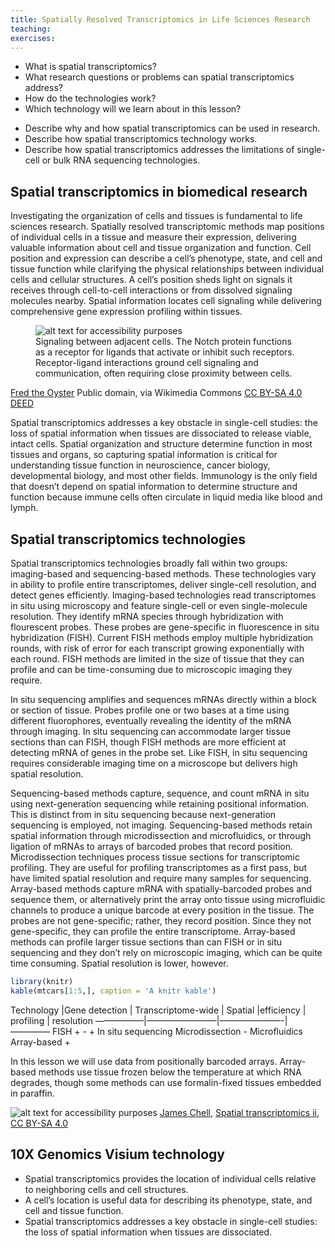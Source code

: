```yaml
---
title: Spatially Resolved Transcriptomics in Life Sciences Research
teaching:
exercises:
---
```


:::::: questions
 - What is spatial transcriptomics? 
 - What research questions or problems can spatial transcriptomics address?
 - How do the technologies work?
 - Which technology will we learn about in this lesson?
::::::

:::::: objectives
 - Describe why and how spatial transcriptomics can be used in research.
 - Describe how spatial transcriptomics technology works. 
 - Describe how spatial transcriptomics addresses the limitations of single-cell or bulk RNA sequencing technologies. 
::::::

## Spatial transcriptomics in biomedical research
Investigating the organization of cells and tissues is fundamental to life 
sciences research. Spatially resolved transcriptomic methods map positions of individual cells in a tissue and measure their expression, delivering valuable
information about cell and tissue organization and function. Cell position and
expression can describe a cell's phenotype, state, and cell and tissue function
while clarifying the physical relationships between individual cells and 
cellular structures. A cell's position sheds light on signals it receives 
through cell-to-cell interactions or from dissolved signaling molecules nearby. 
Spatial information locates cell signaling while delivering comprehensive gene expression profiling within tissues. 

![Signaling between adjacent cells. The Notch protein functions as a receptor for ligands that activate or inhibit such receptors. Receptor-ligand interactions ground cell signaling and communication, often requiring close proximity between cells. ](https://upload.wikimedia.org/wikipedia/commons/0/04/Notchccr.svg){alt='alt text for accessibility purposes'}

<a href="https://commons.wikimedia.org/wiki/File:Notchccr.svg">Fred the Oyster</a> Public domain, via Wikimedia Commons <a href="https://creativecommons.org/licenses/by-sa/4.0/" rel="license">CC BY-SA 4.0 DEED</a>

Spatial transcriptomics addresses a key obstacle in single-cell studies: the 
loss of spatial information when tissues are dissociated to release viable,
intact cells. Spatial organization and structure determine function in most
tissues and organs, so capturing spatial information is critical for 
understanding tissue function in neuroscience, cancer biology, developmental 
biology, and most other fields. Immunology is the only field that doesn't depend 
on spatial information to determine structure and function because immune cells 
often circulate in liquid media like blood and lymph. 

## Spatial transcriptomics technologies
Spatial transcriptomics technologies broadly fall within two groups: 
imaging-based and sequencing-based methods. These technologies vary in ability 
to profile entire transcriptomes, deliver single-cell resolution, and detect
genes efficiently. Imaging-based technologies read transcriptomes in situ using 
microscopy and feature single-cell or even single-molecule resolution. They 
identify mRNA species through hybridization with flourescent probes. These 
probes are gene-specific in fluorescence in situ hybridization (FISH). Current 
FISH methods employ multiple hybridization rounds, with risk of error for each 
transcript growing exponentially with each round. FISH methods are limited in 
the size of tissue that they can profile and can be time-consuming due to 
microscopic imaging they require. 

In situ sequencing amplifies and sequences mRNAs directly within a block 
or section of tissue. Probes profile one or two bases at a time using different
fluorophores, eventually revealing the identity of the mRNA through imaging. In 
situ sequencing can accommodate larger tissue sections than can FISH, though 
FISH methods are more efficient at detecting mRNA of genes in the probe set. 
Like FISH, in situ sequencing requires considerable imaging time on a microscope 
but delivers high spatial resolution. 

Sequencing-based methods capture, sequence, and count mRNA in situ using 
next-generation sequencing while retaining positional information. This is 
distinct from in situ sequencing because next-generation sequencing is employed, 
not imaging. Sequencing-based methods retain spatial information through 
microdissection and microfluidics, or through ligation of mRNAs to arrays of 
barcoded probes that record position. Microdissection techniques process tissue 
sections for transcriptomic profiling. They are useful for profiling 
transcriptomes as a first pass, but have limited spatial resolution and require 
many samples for sequencing. Array-based methods capture mRNA with 
spatially-barcoded probes and sequence them, or alternatively print the array 
onto tissue using microfluidic channels to produce a unique barcode at every 
position in the tissue. The probes are not gene-specific; rather, they record 
position. Since they not gene-specific, they can profile the entire 
transcriptome. Array-based methods can profile larger tissue sections than can 
FISH or in situ sequencing and they don't rely on microscopic imaging, which can 
be quite time consuming. Spatial resolution is lower, however.

```r
library(knitr)
kable(mtcars[1:5,], caption = 'A knitr kable')
```

Technology       |Gene detection          | Transcriptome-wide   | Spatial 
                 |efficiency              | profiling            | resolution
-----------------|------------------------|----------------------|--------------
FISH                    +                           -                    +
In situ sequencing
Microdissection                                                         -
Microfluidics
Array-based                                             +

In this lesson we will use data from positionally barcoded arrays.  Array-based methods use tissue frozen below the temperature at which RNA degrades, though some methods can use formalin-fixed tissues embedded in paraffin. 

![A sequencing-based spatial transcriptomics method using printed spots on a slide. ](https://upload.wikimedia.org/wikipedia/commons/1/14/Spatial_transcriptomics_ii.png){alt='alt text for
accessibility purposes'}
<a href="https://commons.wikimedia.org/wiki/User:Jasquatch">James Chell</a>, <a href="https://commons.wikimedia.org/wiki/File:Spatial_transcriptomics_ii. png">Spatial transcriptomics ii</a>, <a href="https://creativecommons.org/licenses/by-sa/4.0/legalcode" rel="license">CC BY-SA 4.0</a>

## 10X Genomics Visium technology

:::::: keypoints
 - Spatial transcriptomics provides the location of individual cells relative to neighboring cells and cell structures.
 - A cell's location is useful data for describing its phenotype, state, and cell and tissue function.
 - Spatial transcriptomics addresses a key obstacle in single-cell studies: the loss of spatial information when tissues are dissociated.
::::::
